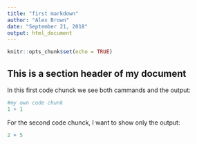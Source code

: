 ```yaml
---
title: "first markdown"
author: "Alex Brown"
date: "September 21, 2018"
output: html_document
---
```


```r
knitr::opts_chunk$set(echo = TRUE)
```

## This is a section header of my document

In this first code chunck we see both cammands and the output:

```r
#my own code chunk
1 + 1
```

For the second code chunck, I want to show only the output:
```r
2 + 5
```
